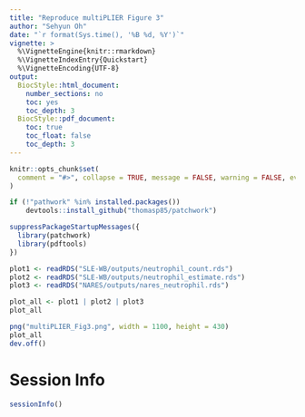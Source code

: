 ```yaml
---
title: "Reproduce multiPLIER Figure 3"
author: "Sehyun Oh"
date: "`r format(Sys.time(), '%B %d, %Y')`"
vignette: >
  %\VignetteEngine{knitr::rmarkdown}
  %\VignetteIndexEntry{Quickstart}
  %\VignetteEncoding{UTF-8}
output:
  BiocStyle::html_document:
    number_sections: no
    toc: yes
    toc_depth: 3
  BiocStyle::pdf_document:
    toc: true
    toc_float: false
    toc_depth: 3
---
```


```r
knitr::opts_chunk$set(
  comment = "#>", collapse = TRUE, message = FALSE, warning = FALSE, eval=FALSE
)
```

```r
if (!"pathwork" %in% installed.packages())
    devtools::install_github("thomasp85/patchwork")
```

```r
suppressPackageStartupMessages({
  library(patchwork)
  library(pdftools)
})
```

```r
plot1 <- readRDS("SLE-WB/outputs/neutrophil_count.rds")
plot2 <- readRDS("SLE-WB/outputs/neutrophil_estimate.rds")
plot3 <- readRDS("NARES/outputs/nares_neutrophil.rds")
```

```r
plot_all <- plot1 | plot2 | plot3
plot_all
```

```r
png("multiPLIER_Fig3.png", width = 1100, height = 430)
plot_all
dev.off()
```

# Session Info
```r
sessionInfo()
```
